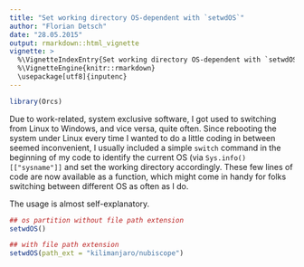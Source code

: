 ```yaml
---
title: "Set working directory OS-dependent with `setwdOS`"
author: "Florian Detsch"
date: "28.05.2015"
output: rmarkdown::html_vignette
vignette: >
  %\VignetteIndexEntry{Set working directory OS-dependent with `setwdOS`}
  %\VignetteEngine{knitr::rmarkdown}
  \usepackage[utf8]{inputenc}
---
```


```r
library(Orcs)
```

Due to work-related,  system exclusive software, I got used to switching from Linux to Windows, and vice versa, quite often. Since rebooting the system under Linux every time I wanted to do a little coding in between seemed inconvenient, I usually included a simple `switch` command in the beginning of my code to identify the current OS (via `Sys.info()[["sysname"]]` and set the working directory accordingly. These few lines of code are now available as a function, which might come in handy for folks switching between different OS as often as I do.

The usage is almost self-explanatory. 

```r
## os partition without file path extension
setwdOS()

## with file path extension
setwdOS(path_ext = "kilimanjaro/nubiscope")
```
